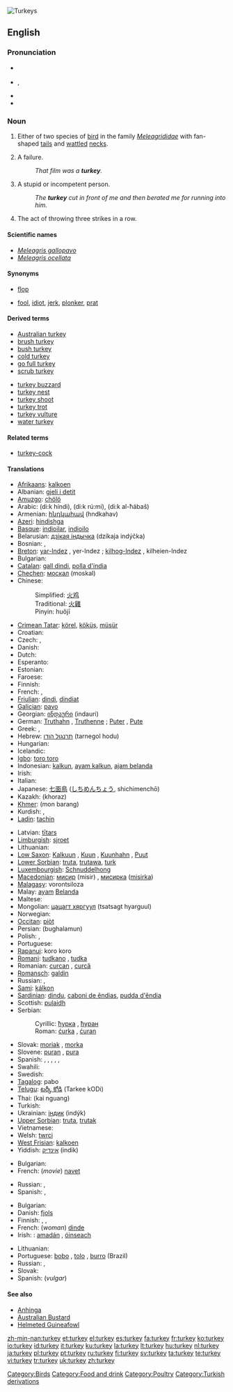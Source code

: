 [[Image:Turkeys_1.jpg|thumb|Turkeys]]
{{also|Turkey}}
==English==
{{wikipedia|Turkey (bird)}}

===Pronunciation===
* {{a|RP}} {{IPA|/ˈtɜː.kɪ/}}
* {{a|US}} {{enPR|tûr'kē}}, {{IPA|/ˈtɝː.kɪ/}}
* {{audio|en-us-turkey.ogg|Audio (US)}}
* {{rhymes|ɜː(r)ki}}

===Noun===
{{en-noun}}

# Either of two species of [[bird]] in the family ''[[Meleagrididae]]'' with fan-shaped [[tail]]s and [[wattle]]d [[neck]]s.
# {{colloquial}} A failure.
#: ''That film was a '''turkey'''.''
# {{context|slang|usually|derogatory}} A stupid or incompetent person.
#: ''The '''turkey''' cut in front of me and then berated me for running into him.''
# {{context|bowling}} The act of throwing three strikes in a row.

====Scientific names====
* ''[[Meleagris gallopavo]]''
* ''[[Meleagris ocellata]]''

====Synonyms====
* {{sense|failure}} [[flop]]
* {{sense|stupid person}} [[fool]], [[idiot]], {{qualifier|US}} [[jerk]], {{qualifier|UK}} [[plonker]], {{qualifier|UK}} [[prat]]

====Derived terms====
{{top2}}
* [[Australian turkey]]
* [[brush turkey]]
* [[bush turkey]]
* [[cold turkey]]
* [[go full turkey]]
* [[scrub turkey]]
{{mid2}}
* [[turkey buzzard]]
* [[turkey nest]]
* [[turkey shoot]]
* [[turkey trot]]
* [[turkey vulture]]
* [[water turkey]]
{{bottom2}}

====Related terms====
* [[turkey-cock]]

====Translations====

{{trans-top|bird}}
* [[Afrikaans]]: [[kalkoen]]
* Albanian: [[gjeli i detit]]
* [[Amuzgo]]: [[chölö]]
* Arabic: {{Arab|[[ديك هندي]]}} (di:k híndi), {{Arab|[[ديك رومي]]}} (di:k rú:mi), {{Arab|[[ديك الحبش]]}} (di:k al-ħábaš)
* Armenian: [[հնդկահավ]] (hndkahav)
* [[Azeri]]: [[hindishga]]
* [[Basque]]: [[indioilar]], [[indioilo]]
* Belarusian: [[дзікая індычка]] (dzíkaja indýčka)
* Bosnian: {{t-|bs|ćurka|f}}, {{t-|bs|ćuran|m}}
* [[Breton]]: [[yar-Indez]] {{f}}, yer-Indez {{p}}; [[kilhog-Indez]] {{m}}, kilheien-Indez {{p}}
* Bulgarian: {{t+|bg|пуйка|f|tr=pujka|sc=Cyrl}}
* [[Catalan]]: [[gall dindi]], [[polla d'índia]]
* [[Chechen]]: [[москал]] (moskal)
* Chinese:
*: Simplified: [[火鸡]]
*: Traditional: [[火雞]]
*: Pinyin: huǒjī
* [[Crimean Tatar]]: [[körel]], [[köküş]], [[müsür]]
* Croatian: {{t-|hr|puran}}
* Czech: {{t-|cs|krocan|m}}, {{t+|cs|krůta|f}}
* Danish: {{t-|da|kalkun}}
* Dutch: {{t+|nl|kalkoen|m}}
* Esperanto: {{t-|eo|meleagro|xs=Esperanto}}
* Estonian: {{t-|et|kalkun}}
* Faroese: {{t-|fo|kalkun|xs=Faroese}}
* Finnish: {{t+|fi|kalkkuna}}
* French: {{t+|fr|dinde|f}}, {{t+|fr|dindon|m}}
* [[Friulian]]: [[dindi]], [[dindiat]]
* [[Galician]]: [[pavo]]
* Georgian: [[ინდაური]] (indauri)
* German: [[Truthahn]] {{m}}, [[Truthenne]] {{f}}; [[Puter]] {{m}}, [[Pute#German|Pute]] {{f}}
* Greek: {{t+|el|γαλοπούλα|f|tr=galopoúla|sc=Grek}}, {{t+|el|διάνος|m|tr=ðiános|sc=Grek}}
* Hebrew: [[תרנגול הודו]] (tarnegol hodu)
* Hungarian: {{t+|hu|pulyka}}
* Icelandic: {{t-|is|kalkúnn}}
* [[Igbo]]: [[toro toro]]
* Indonesian: [[kalkun]], [[ayam kalkun]], [[ajam belanda]]
* Irish: {{t|ga|turcaí|m|xs=Irish}}
* Italian: {{t+|it|tacchino|m}}
* Japanese: [[七面鳥]] ([[しちめんちょう]], shichimenchō)
* Kazakh: (khoraz)
* [[Khmer]]: (mon barang)
* Kurdish: {{KUchar|[[بووقه‌له‌موون]]}}, {{KUchar|[[قه‌ل]]}}
* [[Ladin]]: [[tachin]]
{{trans-mid}}
* Latvian: [[tītars]]
* [[Limburgish]]: [[sjroet]]
* Lithuanian: {{t+|lt|kalakutas|xs=Lithuanian}}
* [[Low Saxon]]: [[Kalkuun]] {{m}}, [[Kuun]] {{m}}, [[Kuunhahn]] {{m}}, [[Puut]] {{f}}
* [[Lower Sorbian]]: [[truta]], [[trutawa]], [[turk#Lower_Sorbian|turk]]
* [[Luxembourgish]]: [[Schnuddelhong]]
* [[Macedonian]]: [[мисир]] (misir) {{m}}, [[мисирка]] ([[misirka]]) {{f}}
* [[Malagasy]]: vorontsiloza
* Malay: [[ayam]] [[Belanda]]
* Maltese: {{t-|mt|dundjan|xs=Maltese}}
* Mongolian: [[цацагт хяргуул]] (tsatsagt hyarguul)
* Norwegian: {{t-|no|kalkun|m}}
* [[Occitan]]: [[piòt]]
* Persian: {{fa-Arab|[[بوقلمون]]}} (bughalamun)
* Polish: {{t+|pl|indyk|m}}, {{t-|pl|indyczka|f}}
* Portuguese: {{t+|pt|peru|m}}
* [[Rapanui]]: koro koro
* [[Romani]]: [[tudkano]] {{m}}, [[tudka]] {{f}}
* Romanian: [[curcan]] {{m}}, [[curcă]] {{f}}<!--this belongs under the Romanian entry: [[curcani]] ''m pl'', [[curci]] ''f pl''-->
* [[Romansch]]: [[galdin]]
* Russian: {{t+|ru|индюк|m|tr=indjúk|sc=Cyrl}}, {{t+|ru|индейка|f|tr=indéjka|sc=Cyrl}}
* [[Sami]]: [[kálkon]]
* [[Sardinian]]: [[dindu]], [[caboni de ěndias]], [[pudda d'ěndia]]
* Scottish: [[pulaidh]]
* Serbian:
*: Cyrillic: [[ћурка]] {{f}}, [[ћуран]] {{m}}
*: Roman: [[ćurka]] {{f}}, [[ćuran]] {{m}}
* Slovak: [[moriak]] {{m}}, [[morka]] {{f}}
* Slovene: [[puran]] {{m}}, [[pura#Slovene|pura]] {{f}}
* Spanish: {{t+|es|pavo|m}}, {{t-|es|chompipe|m}} {{qualifier|Costa Rica|El Salvador|Guatemala|Honduras|Nicaragua}} , {{t+|es|guajolote|m}} {{qualifier|Mexican standard usage}}, {{t+|es|guanajo|m}} {{italbrac|Cuba}}, {{t+|es|pisco|m}} {{qualifier|Colombia|Southwestern Venezuelan Andes}}, {{t-|es|totol|m}} {{qualifier|Southeastern Mexico}}
* Swahili: {{t-|sw|bata mzinga|xs=Swahili}}
* Swedish: {{t+|sv|kalkon}}
* [[Tagalog]]: pabo
* [[Telugu]]: [[టర్కీ కోడి]] (Tarkee kODi)
* Thai: {{Thai|[[ไก่งวง]]}} (kai nguang)
* Turkish: {{t+|tr|hindi}}
* Ukrainian: [[індик]] (indýk) {{m}}
* [[Upper Sorbian]]: [[truta]], [[trutak]]
* Vietnamese: {{t+|vi|gà tây|xs=Vietnamese}}
* Welsh: [[twrci]]
* [[West Frisian]]: [[kalkoen]]
* Yiddish: [[אינדיק]] (indik)
{{trans-bottom}}

{{trans-top|failure}}
* Bulgarian: {{t+|bg|провал|m|tr=proval|sc=Cyrl}}
* French: (''movie'') [[navet]] {{m}}
{{trans-mid}}
* Russian: {{t+|ru|провал|m|tr=provál|sc=Cyrl}}, {{t+|ru|фиаско|n|tr=fiásko|sc=Cyrl}}
* Spanish: {{t+|es|fracaso|m}}, {{t+|es|fiasco|m}}
{{trans-bottom}}

{{trans-top|stupid person}}
* Bulgarian: {{t+|bg|глупак|m|tr=glupák|sc=Cyrl}}
* Danish: [[fjols]] {{n}}
* Finnish: {{t+|fi|typerys}}, {{t+|fi|hölmö}}, {{t+|fi|idiootti}}
* French: (''woman'') [[dinde]] {{f}}
* Irish: : [[amadán]] {{m}}, [[óinseach]] {{f}}
{{trans-mid}}
* Lithuanian: {{t+|lt|kvailys|m|xs=Lithuanian}}
* Portuguese: [[bobo]] {{m}}, [[tolo]] {{m}}, [[burro]] (Brazil)
* Russian: {{t+|ru|глупец|m|tr=glupéts|sc=Cyrl}}, {{t+|ru|дурак|m|tr=durák|sc=Cyrl}}
* Slovak: {{t-|sk|blázon|m}}
* Spanish: (''vulgar'') {{t+|es|pendejo|m}}
{{trans-bottom}}

====See also====
* [[Anhinga]]
* [[Australian Bustard]]
* [[Helmeted Guineafowl]]

[[Category:Birds]]
[[Category:Food and drink]]
[[Category:Poultry]]
[[Category:Turkish derivations]]

[[zh-min-nan:turkey]]
[[et:turkey]]
[[el:turkey]]
[[es:turkey]]
[[fa:turkey]]
[[fr:turkey]]
[[ko:turkey]]
[[io:turkey]]
[[id:turkey]]
[[it:turkey]]
[[ku:turkey]]
[[la:turkey]]
[[lt:turkey]]
[[hu:turkey]]
[[nl:turkey]]
[[ja:turkey]]
[[pl:turkey]]
[[pt:turkey]]
[[ru:turkey]]
[[fi:turkey]]
[[sv:turkey]]
[[ta:turkey]]
[[te:turkey]]
[[vi:turkey]]
[[tr:turkey]]
[[uk:turkey]]
[[zh:turkey]]